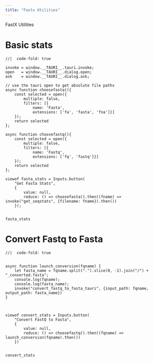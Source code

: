 ```yaml
---
title: "Fastx Utilities"
---
```


FastX Utilities


# Basic stats


```ojs
//|  code-fold: true

invoke = window.__TAURI__.tauri.invoke;
open   = window.__TAURI__.dialog.open;
ask    = window.__TAURI__.dialog.ask;

// use the tauri open to get absolute file paths
async function choosefasta(){
    const selected = open({
        multiple: false,
        filters: [{
            name: 'Fasta',
            extensions: ['fa', 'fasta', 'fna']}]
    });
    return selected
};

async function choosefastq(){
    const selected = open({
        multiple: false,
        filters: [{
            name: 'Fastq',
            extensions: ['fq', 'fastq']}]
    });
    return selected
};

viewof fasta_stats = Inputs.button(
    "Get Fasta Stats", 
    { 
        value: null, 
        reduce: () => choosefasta().then((fname) => invoke("get_seqstats", {filename: fname}).then()) 
    });


fasta_stats

```




# Convert Fastq to Fasta


```ojs
//|  code-fold: true


async function launch_conversion(fqname) {
    let fasta_name = fqname.split(".").slice(0, -1).join("/") + "_converted.fasta";
    console.log(fqname);
    console.log(fasta_name);
    invoke("convert_fastq_to_fasta_tauri", {input_path: fqname, output_path: fasta_name})
}



viewof convert_stats = Inputs.button(
    "Convert FastQ to Fasta", 
    { 
        value: null, 
        reduce: () => choosefastq().then((fqname) => launch_conversion(fqname).then())
    })


convert_stats

```


